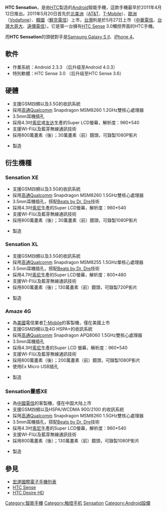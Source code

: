 {{unreferenced|time=2019-03-06T05:48:57+00:00}}
{{NoteTA|G1=IT}}
{{Infobox Mobile phone
| name          = HTC Sensation
| image         = TwoHTCSensationsGrass.JPG
| imagesize     = 180px
| alt           = 
| caption       = 
| brand         = HTC
| manufacturer  = [[HTC|HTC]]
| series        = 
| carrier       = 
| networks      = [[GSM|GSM]]/[[GPRS|GPRS]]/[[EDGE|EDGE]]<br/>850/900/1800/1900 MHz<br/>[[UMTS|UMTS]]/[[HSPA|HSPA]]<br/>850/1700  or 900/2100 MHz<br/> HSDPA 14.4 Mbps<br/>HSUPA 5.76 Mbps
| released      = {{Start date and age|2011|05|19}} (Vodafone)
| price         = 
| available     = <!-- Country {{Start date|YYYY|MM|DD}} (Carrier) -->
| discontinued  = <!-- {{End date|YYYY|MM|DD}} -->
| predecessor   = 
| successor     = [[HTC_Sensation_XE|HTC Sensation XE]]
| related       = 
| type          = [[智慧型手機|智慧型手機]]
| form          = 一體成形
| size          = {{convert|126.1|mm|in|abbr=on}} 長<br />{{convert|65.4|mm|in|abbr=on}} 寬<br />{{convert|11.3|mm|in|abbr=on}} 厚
| weight        = {{convert|148|g|oz|abbr=on}}
| os            = [[Android|Android]] 2.3.3,用戶界面：[[HTC_Sense|HTC Sense]] 3.0<br />可升級至Android 4.0.3,用戶界面：HTC Sense 3.6 
| cpu           = [[高通|高通]] [[Snapdragon|Snapdragon]] S3 MSM8260<br />雙核心 1.2 GHz [[Scorpion_(CPU)|Scorpion]]
| gpu           = 高通 Adreno 220
| memory        = 768 MB [[LPDDR2|LPDDR2]]
| storage       = 4 GB (1 GB 可用)
| memory_card   = [[microSDHC|microSDHC]] (最高支持擴展到 32 GB)
| battery       = 1520 mAh [[鋰電池|鋰電池]]
| input         = 手寫、虛擬鍵盤
| display       = {{convert|4.3|in|mm|abbr=on}}  [[S-LCD|S-LCD]] [[電容|電容]] 觸摸屏 分辨率為 qHD (540×960)  256.15 PPI
| rear_camera   = 
| front_camera  = 
| camera          =800萬像素，最高支持拍攝 (3264×2448)照片，擁有雙 LED閃光燈，支持1080p@30fps視頻拍攝 
| 2nd_camera      =
| music           = '''Audio''' AAC, AMR, OGG, M4A, MIDI, MP3, WAV, WMA <br /> '''Video''' 1920×1080 (1080p HD) @ 30 frame/s - 3GP, .3G2, MP4, WMV, AVI, XVID
| ringtone      = 
| connectivity  = 3.5 mm TRRS, [[藍牙|藍牙]]3.0 以及A2DP, FM收音機 接收器 (87.5-108 MHz)和RDS, Micro [[USB_2.0|USB 2.0]] (5-pin) 接口以及(MHL)、 USB 、 [[HDMI|HDMI]]電視連接, [[Wi-Fi|Wi-Fi]] [[IEEE_802.11|802.11b/g/n]]
}}

'''HTC Sensation'''，是由[[HTC|HTC]]製造的[[Android|Android]]智能手機，這款手機最早於2011年4月12日推出。2011年5月20日首先於[[北美洲|北美洲]]（[[AT&T|AT&T]]、[[T-Mobile|T-Mobile]]）、[[歐洲|歐洲]]（[[沃達豐|Vodafone]]）、[[韓國|韓國]]（[[鮮京電信|鮮京電信]]）上市，[[台灣|台灣]]則是於5月27日上市（[[中華電信|中華電信]]、[[台灣大哥大|台灣大哥大]]、[[遠傳電信|遠傳電信]]）。它是第一台擁有[[HTC_Sense|HTC Sense]] 3.0觸控界面的HTC手機。

而'''HTC Sensation'''的頭號對手是[[Samsung_Galaxy_S_II|Samsung Galaxy S II]]、[[iPhone_4|iPhone 4]]。

==軟件==
*作業系統：Android 2.3.3 （后升级至Android 4.0.3）
*特別軟體：HTC Sense 3.0 （后升级至HTC Sense 3.6）

==硬體==
*支援GSM四頻以及3.5G的收訊系統
*採用[[高通|高通]]Qualcomm Snapdragon MSM8260 1.2GHz雙核心處理器
*3.5mm耳機插孔
*採用4.3吋[[索尼|索尼]]或[[友达|友达]]生產的Super LCD螢幕，解析度：960*540
*支援WI-FI以及藍芽無線通訊技術
*採用800萬畫素（後）；30萬畫素（前）鏡頭，可錄製1080P影片
*{{ROC}}製造

==衍生機種==
===Sensation XE===
*支援GSM四頻以及3.5G的收訊系統
*採用[[高通|高通]]Qualcomm Snapdragon MSM8260 1.5GHz雙核心處理器
*3.5mm耳機插孔，搭配[[Beats_by_Dr._Dre|Beats by Dr. Dre]]技術
*採用4.3吋[[索尼|索尼]]生產的Super LCD螢幕，解析度：960*540
*支援WI-FI以及藍芽無線通訊技術
*採用800萬畫素（後）；30萬畫素（前）鏡頭，可錄製1080P影片
*{{ROC}}製造

===Sensation XL===
{{Main|HTC Sensation XL}}
*支援GSM四頻以及3.5G的收訊系統
*採用[[高通|高通]]Qualcomm Snapdragon MSM8255 1.5GHz單核心處理器
*3.5mm耳機插孔，搭配[[Beats_by_Dr._Dre|Beats by Dr. Dre]]技術
*採用4.7吋[[索尼|索尼]]生產的Super LCD螢幕，解析度：800*480
*支援WI-FI以及藍芽無線通訊技術
*採用800萬畫素（後）；130萬畫素（前）鏡頭，可錄製720P影片
*{{ROC}}製造

===Amaze 4G===
*為[[美國|美國]]電信業者[[T-Mobile|T-Mobile]]的客製機，僅在美國上市
*支援GSM四頻以及4G HSPA+的收訊系統
*採用[[高通|高通]]Qualcomm Snapdragon APQ8060 1.5GHz雙核心處理器
*3.5mm耳機插孔
*採用4.3吋[[索尼|索尼]]生產的Super LCD 螢幕，解析度：960*540
*支援WI-FI以及藍芽無線通訊技術
*採用800萬畫素（後）；200萬畫素（前）鏡頭，可錄製1080P影片
*使用Ex Micro USB插孔
*{{CHN}}製造

===Sensation靈感XE===
*為[[中國電信|中國電信]]的客製機，僅在中国大陆上市
*支援GSM四頻以及HSPA/WCDMA 900/2100 的收訊系統
*採用[[高通|高通]]Qualcomm Snapdragon MSM8260 1.5GHz雙核心處理器
*3.5mm耳機插孔，搭配[[Beats_by_Dr._Dre|Beats by Dr. Dre]]技術
*採用4.3吋[[索尼|索尼]]生產的Super LCD螢幕，解析度：960*540
*支援WI-FI以及藍芽無線通訊技術
*採用800萬畫素（後）；130萬畫素（前）鏡頭，可錄製1080P影片
*{{ROC}}製造

==參見==
* [[宏達國際電子手機列表|宏達國際電子手機列表]]
*[[HTC_Sense|HTC Sense]]
*[[HTC_Desire_HD|HTC Desire HD]]

{{HTC Phones A Series}}
[[Category:智能手機|Category:智能手機]]
[[Category:触控手机|Category:触控手机]]
[[Category:宏達電手機|Sensation]]
[[Category:Android設備|Category:Android設備]]